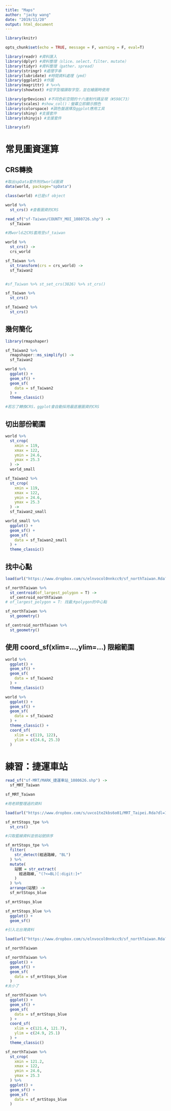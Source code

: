 ```yaml
---
title: "Maps"
author: "jacky wang"
date: "2019/11/20"
output: html_document
---
```


```r

library(knitr)

opts_chunk$set(echo = TRUE, message = F, warning = F, eval=T)

```

```r

library(readr) #資料匯入
library(dplyr) #資料整理（slice、select、filter、mutate）
library(tidyr) #資料整理（gather、spread）
library(stringr) #處理字串
library(lubridate) #時間資料處理（ymd）
library(ggplot2) #作圖
library(magrittr) # %<>%
library(showtext) #從字型檔讀取字型，並在繪圖時使用

library(grDevices) #不同色彩空間的十六進制代碼呈現（#598C73）
library(scales) #show_col()：螢幕立即顯示顏色
library(colorspace) #調色盤選擇及ggplot應用工具
library(shiny) #支援套件
library(shinyjs) #支援套件

```


```r

library(sf)

```



# 常見圖資運算


## CRS轉換

```r

#取出spData套件附的world圖資
data(world, package="spData")

class(world) #已是sf object

world %>% 
  st_crs() #查看圖資的CRS

```

```r

read_sf("sf-Taiwan/COUNTY_MOI_1080726.shp") ->
  sf_Taiwan

```

```r

#將world之CRS套用至sf_taiwan

world %>% 
  st_crs() -> 
  crs_world

sf_Taiwan %>% 
  st_transform(crs = crs_world) -> 
  sf_Taiwan2



```

```r

#sf_Taiwan %>% st_set_crs(3826) %>% st_crs()

sf_Taiwan %>% 
  st_crs()

sf_Taiwan2 %>% 
  st_crs()

```

## 幾何簡化

```r

library(rmapshaper)

```

```r

sf_Taiwan2 %>% 
  rmapshaper::ms_simplify() -> 
  sf_Taiwan2

```

```r

world %>% 
  ggplot() + 
  geom_sf() + 
  geom_sf(
    data = sf_Taiwan2
  ) + 
  theme_classic()

#若忘了轉換CRS，ggplot會自動採用最底層圖資的CRS

```

## 切出部份範圍

```r

world %>% 
  st_crop(
    xmin = 119, 
    xmax = 122, 
    ymin = 24.6, 
    ymax = 25.3
  ) -> 
  world_small

sf_Taiwan2 %>% 
  st_crop(
    xmin = 119, 
    xmax = 122, 
    ymin = 24.6, 
    ymax = 25.3
  ) -> 
  sf_Taiwan2_small

```

```r

world_small %>% 
  ggplot() + 
  geom_sf() + 
  geom_sf(
    data = sf_Taiwan2_small
  ) + 
  theme_classic()

```

## 找中心點

```r

load(url("https://www.dropbox.com/s/elnvocol0nnkcc9/sf_northTaiwan.Rda?dl=1"))

```

```r

sf_northTaiwan %>%
  st_centroid(of_largest_polygon = T) ->
  sf_centroid_northTaiwan
# of_largest_polygon = T: 找最大polygon的中心點

sf_northTaiwan %>% 
  st_geometry()

sf_centroid_northTaiwan %>% 
  st_geometry()

```

## 使用 coord_sf(xlim=...,ylim=...) 限縮範圍

```r

world %>% 
  ggplot() + 
  geom_sf() + 
  geom_sf(
    data = sf_Taiwan2
  ) + 
  theme_classic()

world %>% 
  ggplot() + 
  geom_sf() + 
  geom_sf(
    data = sf_Taiwan2
  ) + 
  theme_classic() + 
  coord_sf(
    xlim = c(119, 122), 
    ylim = c(24.6, 25.3)
  )

```



# 練習：捷運車站

```r

read_sf("sf-MRT/MARK_捷運車站_1080626.shp") -> 
  sf_MRT_Taiwan

sf_MRT_Taiwan

```

```r

#用老師整理過的資料

load(url("https://www.dropbox.com/s/uvco1te2kbs6o01/MRT_Taipei.Rda?dl=1"))

```

```r

sf_mrtStops_tpe %>% 
  st_crs()

```

```r

#只取藍線資料並依站號排序

sf_mrtStops_tpe %>% 
  filter(
    str_detect(經過路線, "BL")
  ) %>% 
  mutate(
    站號 = str_extract(
      經過路線, "(?<=BL)[:digit:]+"
    )
  ) %>% 
  arrange(站號) -> 
  sf_mrtStops_blue

sf_mrtStops_blue

```

```r

sf_mrtStops_blue %>% 
  ggplot() + 
  geom_sf()

```

```r

#引入北台灣資料

load(url("https://www.dropbox.com/s/elnvocol0nnkcc9/sf_northTaiwan.Rda?dl=1"))

```

```r

sf_northTaiwan

```

```r

sf_northTaiwan %>% 
  ggplot() + 
  geom_sf() + 
  geom_sf(
    data = sf_mrtStops_blue
  )
#太小了

```

```r

sf_northTaiwan %>% 
  ggplot() + 
  geom_sf() + 
  geom_sf(
    data = sf_mrtStops_blue
  ) + 
  coord_sf(
    xlim = c(121.4, 121.7), 
    ylim = c(24.9, 25.1)
  ) + 
  theme_classic()

```





```r

sf_northTaiwan %>%
  st_crop(
    xmin = 121.2, 
    xmax = 122, 
    ymin = 24.6, 
    ymax = 25.3
  ) %>%
  ggplot() + 
  geom_sf() + 
  geom_sf(
    data = sf_mrtStops_blue
  )


```





